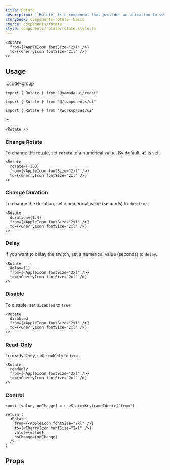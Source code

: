 ```yaml
---
title: Rotate
description: "`Rotate` is a component that provides an animation to switch between two elements while rotating."
storybook: components-rotate--basic
source: components/rotate
style: components/rotate/rotate.style.ts
---
```


```tsx preview
<Rotate
  from={<AppleIcon fontSize="2xl" />}
  to={<CherryIcon fontSize="2xl" />}
/>
```

## Usage

:::code-group

```tsx [package]
import { Rotate } from "@yamada-ui/react"
```

```tsx [alias]
import { Rotate } from "@/components/ui"
```

```tsx [monorepo]
import { Rotate } from "@workspaces/ui"
```

:::

```tsx
<Rotate />
```

### Change Rotate

To change the rotate, set `rotate` to a numerical value. By default, `45` is set.

```tsx preview
<Rotate
  rotate={-360}
  from={<AppleIcon fontSize="2xl" />}
  to={<CherryIcon fontSize="2xl" />}
/>
```

### Change Duration

To change the duration, set a numerical value (seconds) to `duration`.

```tsx preview
<Rotate
  duration={1.4}
  from={<AppleIcon fontSize="2xl" />}
  to={<CherryIcon fontSize="2xl" />}
/>
```

### Delay

If you want to delay the switch, set a numerical value (seconds) to `delay`.

```tsx preview
<Rotate
  delay={1}
  from={<AppleIcon fontSize="2xl" />}
  to={<CherryIcon fontSize="2xl" />}
/>
```

### Disable

To disable, set `disabled` to `true`.

```tsx preview
<Rotate
  disabled
  from={<AppleIcon fontSize="2xl" />}
  to={<CherryIcon fontSize="2xl" />}
/>
```

### Read-Only

To ready-Only, set `readOnly` to `true`.

```tsx preview
<Rotate
  readOnly
  from={<AppleIcon fontSize="2xl" />}
  to={<CherryIcon fontSize="2xl" />}
/>
```

### Control

```tsx preview functional client
const [value, onChange] = useState<KeyframeIdent>("from")

return (
  <Rotate
    from={<AppleIcon fontSize="2xl" />}
    to={<CherryIcon fontSize="2xl" />}
    value={value}
    onChange={onChange}
  />
)
```

## Props

<PropsTable name="rotate" />
